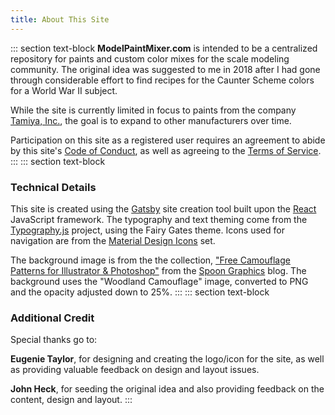 ```yaml
---
title: About This Site
---
```


::: section text-block
**ModelPaintMixer.com** is intended to be a centralized repository
for paints and custom color mixes for the scale modeling community.
The original idea was suggested to me in 2018 after I had gone through
considerable effort to find recipes for the Caunter Scheme colors for
a World War II subject.

While the site is currently limited in focus to paints from the
company [Tamiya, Inc.](/manufacturer/?id=1), the goal is to
expand to other manufacturers over time.

Participation on this site as a registered user requires an agreement
to abide by this site's [Code of Conduct](/code), as
well as agreeing to the [Terms of Service](/terms).
:::
::: section text-block

### Technical Details

This site is created using the [Gatsby](https://www.gatsbyjs.org)
site creation tool built upon the [React](https://reactjs.org/)
JavaScript framework. The typography and text theming come from the
[Typography.js](https://kyleamathews.github.io/typography.js/)
project, using the Fairy Gates theme. Icons used for navigation are
from the
[Material Design Icons](https://google.github.io/material-design-icons/) set.

The background image is from the the collection,
["Free Camouflage Patterns for Illustrator & Photoshop"](https://blog.spoongraphics.co.uk/freebies/free-camouflage-patterns-for-illustrator-photoshop)
from the [Spoon Graphics](https://blog.spoongraphics.co.uk/)
blog. The background uses the "Woodland Camouflage" image, converted
to PNG and the opacity adjusted down to 25%.
:::
::: section text-block

### Additional Credit

Special thanks go to:

**Eugenie Taylor**, for designing and creating the logo/icon for
the site, as well as providing valuable feedback on design and layout
issues.

**John Heck**, for seeding the original idea and also providing
feedback on the content, design and layout.
:::
